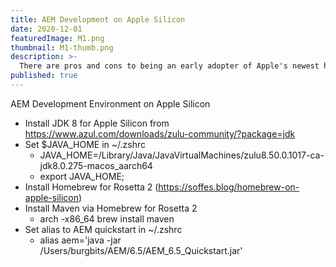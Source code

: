 ```yaml
---
title: AEM Development on Apple Silicon
date: 2020-12-01
featuredImage: M1.png
thumbnail: M1-thumb.png
description: >-
  There are pros and cons to being an early adopter of Apple's newest hardware, but there are mostly pros, even if you opt for the M1 MacBook Air.
published: true
---
```


AEM Development Environment on Apple Silicon

- Install JDK 8 for Apple Silicon from https://www.azul.com/downloads/zulu-community/?package=jdk
- Set $JAVA_HOME in ~/.zshrc
    - JAVA_HOME=/Library/Java/JavaVirtualMachines/zulu8.50.0.1017-ca-jdk8.0.275-macos_aarch64
    - export JAVA_HOME;
- Install Homebrew for Rosetta 2 (https://soffes.blog/homebrew-on-apple-silicon)
- Install Maven via Homebrew for Rosetta 2 
    - arch -x86_64 brew install maven
- Set alias to AEM quickstart in ~/.zshrc
    - alias aem='java -jar /Users/burgbits/AEM/6.5/AEM_6.5_Quickstart.jar'

